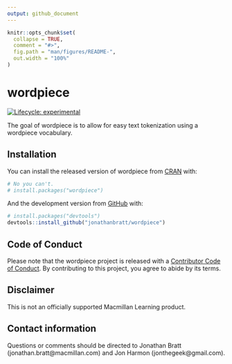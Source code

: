 ```yaml
---
output: github_document
---
```


<!-- README.md is generated from README.Rmd. Please edit that file -->

```r
knitr::opts_chunk$set(
  collapse = TRUE,
  comment = "#>",
  fig.path = "man/figures/README-",
  out.width = "100%"
)
```

# wordpiece

<!-- badges: start -->
[![Lifecycle: experimental](https://img.shields.io/badge/lifecycle-experimental-orange.svg)](https://lifecycle.r-lib.org/articles/stages.html#experimental)
<!-- badges: end -->

The goal of wordpiece is to allow for easy text tokenization using a wordpiece vocabulary.

## Installation

You can install the released version of wordpiece from [CRAN](https://CRAN.R-project.org) with:

``` r
# No you can't.
# install.packages("wordpiece")
```

And the development version from [GitHub](https://github.com/) with:

``` r
# install.packages("devtools")
devtools::install_github("jonathanbratt/wordpiece")
```

## Code of Conduct
  
Please note that the wordpiece project is released with a [Contributor Code of Conduct](https://contributor-covenant.org/version/2/0/CODE_OF_CONDUCT.html). 
By contributing to this project, you agree to abide by its terms.

## Disclaimer

This is not an officially supported Macmillan Learning product.

## Contact information

Questions or comments should be directed to Jonathan Bratt (jonathan.bratt@macmillan.com) and Jon Harmon (jonthegeek@gmail.com).
